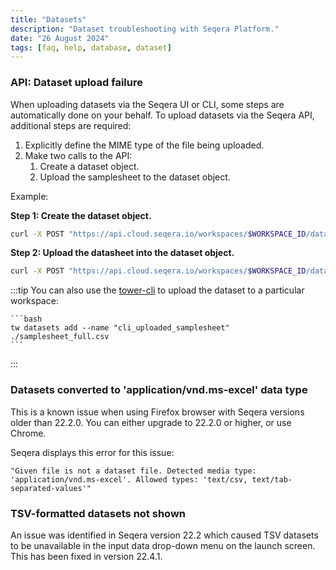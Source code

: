 ```yaml
---
title: "Datasets"
description: "Dataset troubleshooting with Seqera Platform."
date: "26 August 2024"
tags: [faq, help, database, dataset]
---
```


### API: Dataset upload failure

When uploading datasets via the Seqera UI or CLI, some steps are automatically done on your behalf. To upload datasets via the Seqera API, additional steps are required:

1. Explicitly define the MIME type of the file being uploaded.
2. Make two calls to the API:
   1. Create a dataset object.
   2. Upload the samplesheet to the dataset object.

Example:

**Step 1: Create the dataset object.**

```bash
curl -X POST "https://api.cloud.seqera.io/workspaces/$WORKSPACE_ID/datasets/" -H "Content-Type: application/json" -H "Authorization: Bearer $TOWER_ACCESS_TOKEN" --data '{"name":"placeholder", "description":"A placeholder for the data we will submit in the next call"}'
```

**Step 2: Upload the datasheet into the dataset object.**

```bash
curl -X POST "https://api.cloud.seqera.io/workspaces/$WORKSPACE_ID/datasets/$DATASET_ID/upload"  -H "Accept: application/json"  -H "Authorization: Bearer $TOWER_ACCESS_TOKEN"  -H "Content-Type: multipart/form-data" -F "file=@samplesheet_full.csv; type=text/csv"
```

:::tip
You can also use the [tower-cli](https://github.com/seqeralabs/tower-cli) to upload the dataset to a particular workspace:

    ```bash
    tw datasets add --name "cli_uploaded_samplesheet" ./samplesheet_full.csv
    ```
:::

### Datasets converted to 'application/vnd.ms-excel' data type

This is a known issue when using Firefox browser with Seqera versions older than 22.2.0. You can either upgrade to 22.2.0 or higher, or use Chrome.

Seqera displays this error for this issue:

```
"Given file is not a dataset file. Detected media type: 'application/vnd.ms-excel'. Allowed types: 'text/csv, text/tab-separated-values'"
```

### TSV-formatted datasets not shown

An issue was identified in Seqera version 22.2 which caused TSV datasets to be unavailable in the input data drop-down menu on the launch screen. This has been fixed in version 22.4.1.